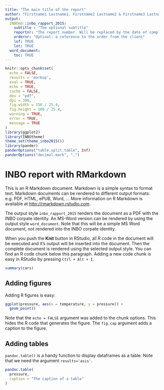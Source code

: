 ```yaml
---
title: "The main title of the report"
author: "Firstname1 Lastname1, Firstname2 Lastname2 & Firstname3 Lastname3"
output: 
  INBOmd::inbo_rapport_2015:
    subtitle : "The optional subtitle"
    reportnr: "The report number. Will be replaced by the date of compliation when missing."
    ordernr: "Optinal: a reference to the order from the client"
    lof: TRUE
    lot: TRUE
  word_document:
    toc: TRUE
---
```

```r
knitr::opts_chunk$set(
  echo = FALSE, 
  results = 'markup',
  eval = TRUE,
  echo = TRUE,
  cache = FALSE,
  dev = "pdf",
  dpi = 300,
  fig.width = 150 / 25.4,
  fig.height = 100 / 25.4,
  warning = TRUE,
  error = TRUE,
  message = TRUE
)
library(ggplot2)
library(INBOtheme)
theme_set(theme_inbo2015())
library(pander)
panderOptions("table.split.table", Inf)
panderOptions("decimal.mark", ",")
```

# INBO report with RMarkdown

This is an R Markdown document. Markdown is a simple syntax to format text. Markdown documents can be rendered to different output formats: e.g. PDF, HTML, ePUB, Word, ... More information on R Markdown is available at <http://rmarkdown.rstudio.com>.

The output style `inbo_rapport_2015` renders the document as a PDF with the INBO corpate identity. An MS-Word version can be rendered by using the output style `word_document`. Note that this will be a simple MS Word document, not rendered into the INBO corpate identity.

When you push the **Knit** button in RStudio, all R code in the document will be executed and it's output will be inserted into the document. Then the complete document is rendered using the selected output style. You can find an R code chunk below this paragraph. Adding a new code chunk is easy in RStudio by pressing `Ctrl + Alt + I`.

```r
summary(cars)
```

## Adding figures

Adding R figures is easy:

```r
ggplot(pressure, aes(x = temperature, y = pressure)) + 
  geom_point()
```

Note that the `echo = FALSE` argument was added to the chunk options. This hides the R code that generates the figure. The `fig.cap` argument adds a caption to the figure.

## Adding tables

`pandoc.table()` is a handy function to display dataframes as a table. Note that we need the argument `results='asis'`.

```r
pandoc.table(
  pressure,
  caption = "The caption of a table"
)
```

